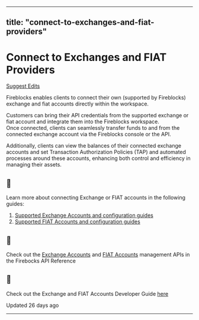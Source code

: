 ---
  title: "connect-to-exchanges-and-fiat-providers"
  ---
  
  # Connect to Exchanges and FIAT Providers

[Suggest Edits](/edit/connect-to-exchanges-and-fiat-providers)

Fireblocks enables clients to connect their own (supported by Fireblocks) exchange and fiat accounts directly within the workspace.

Customers can bring their API credentials from the supported exchange or fiat account and integrate them into the Fireblocks workspace.  
Once connected, clients can seamlessly transfer funds to and from the connected exchange account via the Fireblocks console or the API.

  

Additionally, clients can view the balances of their connected exchange accounts and set Transaction Authorization Policies (TAP) and automated processes around these accounts, enhancing both control and efficiency in managing their assets.

  
<Info>

## 📘

Learn more about connecting Exchange or FIAT accounts in the following guides:

1.  [Supported Exchange Accounts and configuration guides](https://support.fireblocks.io/hc/en-us/articles/13430566220572-Enabling-withdrawals-from-your-exchange-accounts)
2.  [Supported FIAT Accounts and configuration guides](https://support.fireblocks.io/hc/en-us/articles/360018286760-Fiat-accounts)

</Info>  
<Info>

## 📘

Check out the [Exchange Accounts](/reference/getexchangeaccounts) and [FIAT Accounts](/reference/getfiataccounts) management APIs in the Firebocks API Reference



</Info>  
<Info>

## 📘

Check out the Exchange and FIAT Accounts Developer Guide [here](/reference/connect-to-exchanges-fiat-providers)



</Info>

Updated 26 days ago

* * *